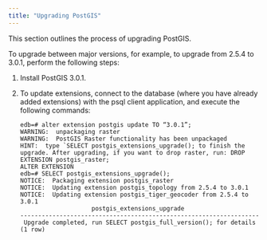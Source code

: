```yaml
---
title: "Upgrading PostGIS"
---
```


<div id="upgrade" class="registered_link"></div>


This section outlines the process of upgrading PostGIS.

To upgrade between major versions, for example, to upgrade from 2.5.4 to 3.0.1, perform the following steps:

1.  Install PostGIS 3.0.1.

2.  To update extensions, connect to the database (where you have already added extensions) with the psql client application, and execute the following commands:
    
    ``` text
    edb=# alter extension postgis update TO “3.0.1”;
    WARNING:  unpackaging raster
    WARNING:  PostGIS Raster functionality has been unpackaged
    HINT:  type `SELECT postgis_extensions_upgrade(); to finish the upgrade. After upgrading, if you want to drop raster, run: DROP EXTENSION postgis_raster;
    ALTER EXTENSION
    edb=# SELECT postgis_extensions_upgrade();
    NOTICE:  Packaging extension postgis_raster
    NOTICE:  Updating extension postgis_topology from 2.5.4 to 3.0.1
    NOTICE:  Updating extension postgis_tiger_geocoder from 2.5.4 to 3.0.1
                        postgis_extensions_upgrade
    -------------------------------------------------------------------
     Upgrade completed, run SELECT postgis_full_version(); for details
    (1 row)
    ```
